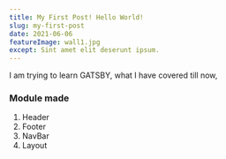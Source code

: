 ```yaml
---
title: My First Post! Hello World!
slug: my-first-post
date: 2021-06-06
featureImage: wall1.jpg
except: Sint amet elit deserunt ipsum.
---
```


I am trying to learn GATSBY, what I have covered till now,
### Module made
1. Header
2. Footer
3. NavBar
4. Layout

